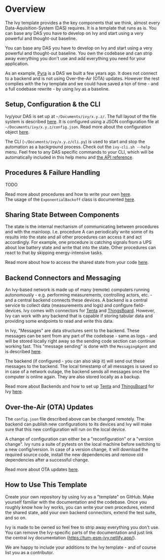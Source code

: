 
# Overview

The Ivy template provides a the key components that we think, almost every Data-Aquisition-System (DAS) requires. It is a template that runs as is. You can base any DAS you have to develop on Ivy and start using a very powerful and thought-out baseline.


You can base any DAS you have to develop on Ivy and start using a very powerful and thought-out baseline. You own the codebase and can strip away everything you don't use and add everything you need for your application.

As an example, [Pyra](https://github.com/tum-esm/pyra) is a DAS we built a few years ago. It does not connect to a backend and is not using Over-the-Air (OTA) updates. However the rest complies with the Ivy template and we could have saved a ton of time - and a full codebase rewrite - by using Ivy as a baseline.

## Setup, Configuration & the CLI

Ivy/your DAS is set up at `~/Documents/ivy/x.y.z/`. The full layout of the file system is described [here](/concepts/system-layout). It is configured using a JSON configuration file at `~/Documents/ivy/x.y.z/config.json`. Read more about the configuration object [here](/interfaces/configuration).

The CLI (`~/Documents/ivy/x.y.z/cli.py`) is used to start and stop the automation as a background process. Check out the `ivy-cli.sh --help` menu. Feel free to any DAS specific commands to your CLI, which will be automatically included in this help menu and [the API reference](/api-reference/cli).

## Procedures & Failure Handling

TODO

Read more about procedures and how to write your own [here](/concepts/procedures).<br/>
The usage of the `ExponentialBackoff` class is documented [here](/api-reference/src#srcutilsexponential_backoffexponentialbackoffclasses).

## Sharing State Between Components

The state is the internal mechanism of communicating between procedures and with the mainloop. I.e. procedure A can periodically write some of its results into the state and all other procedures can access it and act accordingly. For example, one procedure is catching signals from a UPS about low battery state and write that into the state. Other procedures can react to that by skipping energy-intensive tasks.

Read more about how to access the shared state from your code [here](/interfaces/state).

## Backend Connectors and Messaging

An Ivy-based network is made up of many (remote) computers running autonomously - e.g. performing measurements, controlling actors, etc. - and a central backend connects these devices. A backend is a central service to collect data (measurements and logs) and configure field-devices. Ivy comes with connectors for [Tenta](https://tenta.onrender.com) and [ThingsBoard](https://thingsboard.io). However, Ivy can work with any backend that is capable if storing tabular data and providing some endpoints to read and write this data.

In Ivy, "Messages" are data structures sent to the backend. These messages can be sent from any part of the codebase - same as logs - and will be stored locally right away so the sending code section can continue working fast. This "message sending" is done with the `MessagingAgent` and is described [here](/interfaces/messages).

The backend (if configured - you can also skip it) will send out these messages to the backend. The local timestamp of all messages is saved so in case of a network outage, the backend sends all messages once the computer is online again. They are also stored locally as a backup.

Read more about Backends and how to set up [Tenta](https://tenta.onrender.com) and [ThingsBoard](https://thingsboard.io) for Ivy [here](/backends/general).

## Over-the-Air (OTA) Updates

The `config.json` file described above can be changed remotely. The backend can publish new configurations to its devices and Ivy will make sure that this new configuration will run on the local device.

A change of configuration can either be a "reconfiguration" or a "version change". Ivy runs a suite of pytests on the local machine before switching to a new config/version. In case of a version change, it will download the required source code, install the new dependencies and remove old dependencies after a successful change.

Read more about OTA updates [here](/concepts/over-the-air-updates).

## How to Use This Template

Create your own repository by using Ivy as a "template" on GitHub. Make yourself familiar with the documentation and the codebase. Once you roughly know how Ivy works, you can write your own procedures, extend the shared state, add your own backend connectors, extend the test suite, and so on.

Ivy is made to be owned so feel free to strip away everything you don't use. You can remove the Ivy-specific parts of the documentation and just link the central ivy documentation (https://tum-esm-ivy.netlify.app/).

We are happy to include your additions to the Ivy template - and of course list you as a contributor.
